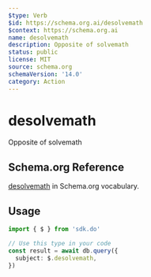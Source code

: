 ```yaml
---
$type: Verb
$id: https://schema.org.ai/desolvemath
$context: https://schema.org.ai
name: desolvemath
description: Opposite of solvemath
status: public
license: MIT
source: schema.org
schemaVersion: '14.0'
category: Action
---
```


# desolvemath

Opposite of solvemath

## Schema.org Reference

[desolvemath](https://schema.org/SolveMathAction) in Schema.org vocabulary.

## Usage

```typescript
import { $ } from 'sdk.do'

// Use this type in your code
const result = await db.query({
  subject: $.desolvemath,
})
```
